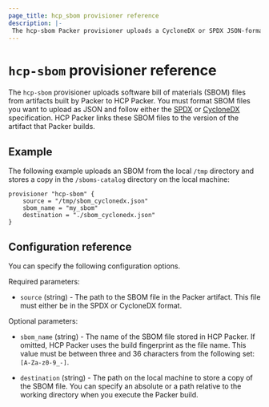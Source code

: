 ```yaml
---
page_title: hcp_sbom provisioner reference
description: |-
 The hcp-sbom Packer provisioner uploads a CycloneDX or SPDX JSON-formatted software bill of materials record to HCP Packer.
---
```


<BadgesHeader>
  <PluginBadge type="official" />
</BadgesHeader>

# `hcp-sbom` provisioner reference

The `hcp-sbom` provisioner uploads software bill of materials (SBOM) files from artifacts built by Packer to HCP Packer. You must format  SBOM files you want to upload as JSON and follow either the [SPDX](https://spdx.github.io/spdx-spec/latest) or [CycloneDX](https://cyclonedx.org/) specification. HCP Packer links these SBOM files to the version of the artifact that Packer builds.

## Example

The following example uploads an SBOM from the local `/tmp` directory and stores a copy in the `/sboms-catalog` directory on the local machine:

```hcl
provisioner "hcp-sbom" {
    source = "/tmp/sbom_cyclonedx.json"
    sbom_name = "my_sbom"
    destination = "./sbom_cyclonedx.json"
}
```

## Configuration reference

You can specify the following configuration options.

Required parameters:

- `source` (string) - The path to the SBOM file in the Packer artifact. This file must either be in the SPDX or CycloneDX format.

Optional parameters:

- `sbom_name` (string) - The name of the SBOM file stored in HCP Packer. If omitted, HCP Packer uses the build fingerprint as the file name. This value must be between three and 36 characters from the following set: `[A-Za-z0-9_-]`.

- `destination` (string) - The path on the local machine to store a copy of the SBOM file. You can specify an absolute or a path relative to the working directory when you execute the Packer build.
